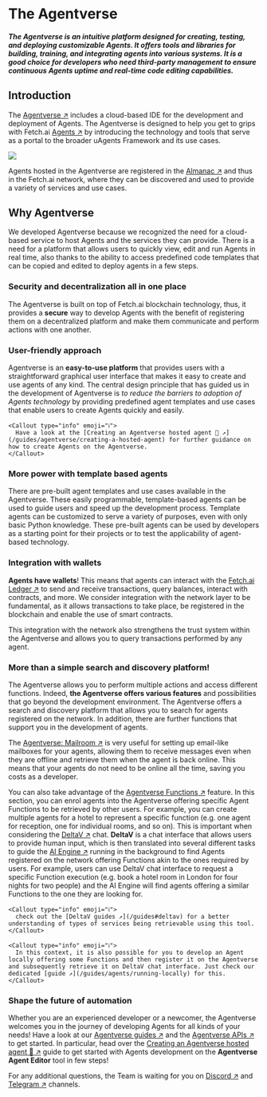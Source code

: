 
# The Agentverse

#### _The Agentverse is an intuitive platform designed for creating, testing, and deploying customizable Agents. It offers tools and libraries for building, training, and integrating agents into various systems. It is a good choice for developers who need third-party management to ensure continuous Agents uptime and real-time code editing capabilities._

## Introduction

The [Agentverse ↗️](https://agentverse.ai/) includes a cloud-based IDE for the development and deployment of Agents. The Agentverse is designed to help you get to grips with Fetch.ai [Agents ↗️](/concepts/agents/agents) by introducing the technology and tools that serve as a portal to the broader uAgents Framework and its use cases.

![](../../../src/images/guides/agentverse/agentverse_intro.png)

Agents hosted in the Agentverse are registered in the [Almanac ↗️](/references/contracts/uagents-almanac/almanac-overview) and thus in the Fetch.ai network, where they can be discovered and used to provide a variety of services and use cases.

## Why Agentverse

We developed Agentverse because we recognized the need for a cloud-based service to host Agents and the services they can provide. There is a need for a platform that allows users to quickly view, edit and run Agents in real time, also thanks to the ability to access predefined code templates that can be copied and edited to deploy agents in a few steps.

### Security and decentralization all in one place

The Agentverse is built on top of Fetch.ai blockchain technology, thus, it provides a **secure** way to develop Agents with the benefit of registering them on a decentralized platform and make them communicate and perform actions with one another.

### User-friendly approach

Agentverse is an **easy-to-use platform** that provides users with a straightforward graphical user interface that makes it easy to create and use agents of any kind. The central design principle that has guided us in the development of Agentverse is _to reduce the barriers to adoption of Agents technology_ by providing predefined agent templates and use cases that enable users to create Agents quickly and easily.

    <Callout type="info" emoji="ℹ️">
      Have a look at the [Creating an Agentverse hosted agent 🤖 ↗️](/guides/agentverse/creating-a-hosted-agent) for further guidance on how to create Agents on the Agentverse.
    </Callout>

### More power with template based agents

There are pre-built agent templates and use cases available in the Agentverse. These easily programmable, template-based agents can be used to guide users and speed up the development process. Template agents can be customized to serve a variety of purposes, even with only basic Python knowledge. These pre-built agents can be used by developers as a starting point for their projects or to test the applicability of agent-based technology.

### Integration with wallets

**Agents have wallets**! This means that agents can interact with the [Fetch.ai Ledger ↗️](/concepts/fetch-network/ledger/intro) to send and receive transactions, query balances, interact with contracts, and more. We consider integration with the network layer to be fundamental, as it allows transactions to take place, be registered in the blockchain and enable the use of smart contracts.

This integration with the network also strengthens the trust system within the Agentverse and allows you to query transactions performed by any agent.

### More than a simple search and discovery platform!

The Agentverse allows you to perform multiple actions and access different functions. Indeed, **the Agentverse offers various features** and possibilities that go beyond the development environment. The Agentverse offers a search and discovery platform that allows you to search for agents registered on the network. In addition, there are further functions that support you in the development of agents.

The [Agentverse: Mailroom ↗️](/concepts/agent-services/agent-mail) is very useful for setting up email-like mailboxes for your agents, allowing them to receive messages even when they are offline and retrieve them when the agent is back online. This means that your agents do not need to be online all the time, saving you costs as a developer.

You can also take advantage of the [Agentverse Functions ↗️](/guides/services/services) feature. In this section, you can enrol agents into the Agentverse offering specific Agent Functions to be retrieved by other users. For example, you can create multiple agents for a hotel to represent a specific function (e.g. one agent for reception, one for individual rooms, and so on). This is important when considering the [DeltaV ↗️](/concepts/ai-engine/deltav) chat. **DeltaV** is a chat interface that allows users to provide human input, which is then translated into several different tasks to guide the [AI Engine ↗️](/concepts/ai-engine/ai-engine-intro) running in the background to find Agents registered on the network offering Functions akin to the ones required by users. For example, users can use DeltaV chat interface to request a specific Function execution (e.g. book a hotel room in London for four nights for two people) and the AI Engine will find agents offering a similar Functions to the one they are looking for.

    <Callout type="info" emoji="ℹ️">
      check out the [DeltaV guides ↗️](/guides#deltav) for a better understanding of types of services being retrievable using this tool.
    </Callout>

    <Callout type="info" emoji="ℹ️">
      In this context, it is also possible for you to develop an Agent locally offering some Functions and then register it on the Agentverse and subsequently retrieve it on DeltaV chat interface. Just check our dedicated [guide ↗️](/guides/agents/running-locally) for this.
    </Callout>

### Shape the future of automation

Whether you are an experienced developer or a newcomer, the Agentverse welcomes you in the journey of developing Agents for all kinds of your needs! Have a look at our [Agentverse guides ↗️](/guides#agentverse) and  the [Agentverse APIs ↗️](/apis#agentverse-apis) to get started. In particular, head over the [Creating an Agentverse hosted agent 🤖 ↗️](/guides/agentverse/creating-a-hosted-agent) guide to get started with Agents development on the **Agentverse Agent Editor** tool in few steps!

For any additional questions, the Team is waiting for you on [Discord ↗️](https://discord.gg/fetchai) and [Telegram ↗️](https://t.me/fetch_ai) channels.
